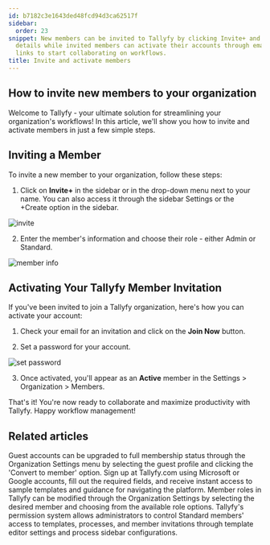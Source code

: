 ```yaml
---
id: b7182c3e1643ded48fcd94d3ca62517f
sidebar:
  order: 23
snippet: New members can be invited to Tallyfy by clicking Invite+ and entering their
  details while invited members can activate their accounts through email invitation
  links to start collaborating on workflows.
title: Invite and activate members
---
```


## How to invite new members to your organization

Welcome to Tallyfy - your ultimate solution for streamlining your organization's workflows! In this article, we'll show you how to invite and activate members in just a few simple steps.

## Inviting a Member

To invite a new member to your organization, follow these steps:

1. Click on **Invite+** in the sidebar or in the drop-down menu next to your name. You can also access it through the sidebar Settings or the +Create option in the sidebar.

![invite](https://screenshots.tallyfy.com/tallyfy%2Fpro%2Fdesktop-light-invite-member-sidebar.png)

2. Enter the member's information and choose their role - either Admin or Standard.

![member info](https://screenshots.tallyfy.com/tallyfy%2Fpro%2Fdesktop-light-invite-member-menu.png)

## Activating Your Tallyfy Member Invitation

If you've been invited to join a Tallyfy organization, here's how you can activate your account:

1. Check your email for an invitation and click on the **Join Now** button.

2. Set a password for your account.

![set password](https://screenshots.tallyfy.com/file-IH8Zof4MfQ.png)

3. Once activated, you'll appear as an **Active** member in the Settings > Organization > Members.

That's it! You're now ready to collaborate and maximize productivity with Tallyfy. Happy workflow management!


## Related articles
<CardGrid>
<LinkTitleCard header="<b>Guests > Convert a guest into a member</b>" href="/products/pro/documenting/guests/convert_guest_into_member/" > Guest accounts can be upgraded to full membership status through the Organization Settings menu by selecting the guest profile and clicking the 'Convert to member' option. </LinkTitleCard>
<LinkTitleCard header="<b>Tutorials > Create an organization</b>" href="/products/pro/tutorials/how-can-i-create-a-new-tallyfy-account/" > Sign up at Tallyfy.com using Microsoft or Google accounts, fill out the required fields, and receive instant access to sample templates and guidance for navigating the platform. </LinkTitleCard>
<LinkTitleCard header="<b>Members > Change the role of a member</b>" href="/products/pro/documenting/members/how-can-i-change-a-members-role-in-tallyfy/" > Member roles in Tallyfy can be modified through the Organization Settings by selecting the desired member and choosing from the available role options. </LinkTitleCard>
<LinkTitleCard header="<b>Members > Manage member permissions</b>" href="/products/pro/documenting/members/how-do-i-manage-member-permissions-in-tallyfy/" > Tallyfy's permission system allows administrators to control Standard members' access to templates, processes, and member invitations through template editor settings and process sidebar configurations. </LinkTitleCard>
</CardGrid>